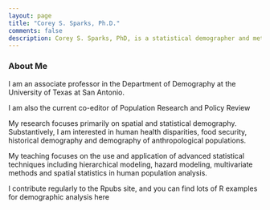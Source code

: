 ```yaml
---
layout: page
title: "Corey S. Sparks, Ph.D."
comments: false
description: Corey S. Sparks, PhD, is a statistical demographer and methodologist at the University of Texas at San Antonio
---
```


### About Me

I am an associate professor in the Department of Demography at the University of Texas at San Antonio.

I am also the current co-editor of Population Research and Policy Review

My research focuses primarily on spatial and statistical demography. Substantively, I am interested in human health disparities, food security, historical demography and demography of anthropological populations.

My teaching focuses on the use and application of advanced statistical techniques including hierarchical modeling, hazard modeling, multivariate methods and spatial statistics in human population analysis.

I contribute regularly to the Rpubs site, and you can find lots of R examples for demographic analysis here
